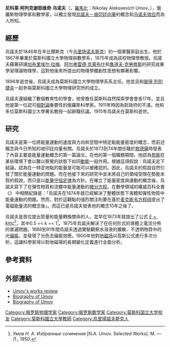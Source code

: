 {{noteTA
|1=zh-hans:麦克斯韦方程组;zh-hant:馬克士威方程組;zh-cn:麦克斯韦方程组;zh-tw:馬克士威方程組;zh-hk:馬克士威方程組;zh-mo:馬克士威方程組;
|G1=Physics
}}
{{Infobox scientist
| name = Никола́й Алексе́евич У́мов
| image =Umov.jpg
| image_size = 
| caption =
| birth_date =  {{OldStyleDate|1846年|2月4日|1月23日}}
| birth_place = {{flagicon|Russia}}[[俄羅斯帝國|俄羅斯帝國]][[乌里扬诺夫斯克|辛比爾斯克]]
| death_date =  {{OldStyleDate|1915年|1月28日|1月15日}}（68歲）
| death_place = {{flagicon|Russia}}俄羅斯帝國[[莫斯科|莫斯科]]
| residence =
| citizenship = 俄羅斯帝國
| nationality = 
| ethnicity = 
| field = 物理學家
| work_institution = [[莫斯科国立大学|莫斯科国立大学]]
| alma_mater =  [[莫斯科国立大学|莫斯科国立大学]]
| doctoral_advisor =
| doctoral_students =
| known_for = [[坡印廷向量|烏諾夫－坡印廷向量]]<br>[[乌诺夫效应|乌诺夫效应]]
| prizes =      
| religion =
| footnotes =
}}
'''尼科莱·阿列克谢耶维奇·乌诺夫'''（{{lang-ru|Никола́й Алексе́евич У́мов}}，[[俄語羅馬化|羅馬化]]：Nikolay Alekseevich Umov，{{bd|1846年|2月4日|1915年|1月28日}}），俄羅斯物理學家和數學家，以獨立發現[[坡印廷向量|烏諾夫－坡印廷向量]]的概念和[[乌诺夫效应|乌诺夫效应]]而為人所知。

==經歷==
烏諾夫於1846年在辛比爾斯克（今[[乌里扬诺夫斯克|乌里扬诺夫斯克]]）的一個軍醫家庭出生。他於1867年畢業於莫斯科國立大學物理與數學系，1875年成為該校物理學教授。烏諾夫藉著研讀[[拉梅|加布里埃尔·拉梅]]、[[阿尔弗雷德·克莱布什|阿尔弗雷德·克莱布什]]和[[魯道夫·克勞修斯|魯道夫·克勞修斯]]的研究成果學習理論物理學，這對他後來所提出的物理學獨創性思想有顯著影響。

1896年{{link-en|亚历山大·斯托列托夫|Aleksandr Stoletov}}逝世後，烏諾夫成為莫斯科國立大學物理學系系主任。他並且和[[彼得·列別捷夫|彼得·列別捷夫]]一起參與莫斯科國立大學物理研究所的成立。

烏諾夫還組織了數個教育性的學會，他曾擔任莫斯科自然探索學會會長17年。並且他是第一位認可[[相對論|相對論]]重要性的俄羅斯科學家。1911年時因為對政府的不滿，他和多位莫斯科國立大學著名教授一起辭職抗議。1915年烏諾夫在莫斯科逝世。

==研究==
烏諾夫是第一位將能量運動的速度與方向和空間中特定點能量密度的概念，而前述概念與今日所知的坡印廷向量有關。烏諾夫於1873到74年間任職於[[敖德薩|敖德薩]]時發表了內容主要是能量運動概念的第一篇論文。在他的第一個職務期間，他認為[[势能|势能]]在某些環境下會以難以察覺的狀態下如同[[動能|動能]]一般作用。根據這項假說：烏諾夫定下結論，認為在一特定地點的能量是可能可以被確認的。因此，烏諾夫的假設自然引發了關於能量運動的問題。而在他接下來的研究中並未將自己的領域受限在勢能本質的假說，而只是以[[能量守恒定律|能量守恒定律]]為方針。在確立了能量密度與運動的概念後，烏諾夫寫下了在彈性物質和流體中能量運動的[[微分方程|微分方程]]。在數學領域的權威百科全書《{{link-de|數學科學百科全書|Enzyklopädie der mathematischen Wissenschaften}}》 中相關紀錄是：「烏諾夫在1874年就已經解決了整體狀態下液體和彈性物質中能量運動的問題。然而，對於這觀點的強烈關注則要在{{link-en|約翰·坡印廷|John Henry Poynting}}基於[[麦克斯韦方程组|麦克斯韦方程组]]提出了電磁能量流的概念後」。而這已是烏諾夫發表他的概念10年之後了。

烏諾夫是首位提出質量和能量轉換關係的人，並早在1873年就提出了公式 [[質能等價|<math>E=kmc^2</math>]]，其中0.5 =< k =< 1<ref>''Умов Н. А. Избранные сочинения'' [N.A. Umov. Selected Works]. М. — Л., 1950.</ref>。1875年烏諾夫解決了在任何形式的導體上電流分佈的普遍問題。1888到91年間烏諾夫透過實驗觀察水溶液的擴散、不透明物質中的光[[偏振|偏振]]，並發現了光色去偏振效應。1900年他對[[地磁场|地磁场]]以高斯公式進行多次分析，這讓科學家得以對地磁場的長期變化定義進行全面分析。

==參考資料==
{{reflist|colwidth=30em}}

==外部連結==
*[http://bourabai.narod.ru/umov/index.htm Umov's works review] {{Wayback|url=http://bourabai.narod.ru/umov/index.htm |date=20070203040439 }} {{ru icon}}
*[http://www.krugosvet.ru/articles/96/1009699/1009699a1.htm Biography of Umov] {{Wayback|url=http://www.krugosvet.ru/articles/96/1009699/1009699a1.htm |date=20080622135929 }} {{ru icon}}
*[http://www.rulex.ru/01200026.htm Biography of Umov] {{Wayback|url=http://www.rulex.ru/01200026.htm |date=20160303193655 }} {{ru icon}}

{{Authority control}}
{{DEFAULTSORT:Umov, Nikolay}}
[[Category:俄罗斯物理学家|Category:俄罗斯物理学家]]
[[Category:俄罗斯数学家|Category:俄罗斯数学家]]
[[Category:莫斯科国立大学校友|Category:莫斯科国立大学校友]]
[[Category:莫斯科國立大學教師|Category:莫斯科國立大學教師]]
[[Category:烏里揚諾夫斯克人|Category:烏里揚諾夫斯克人]]